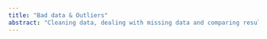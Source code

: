 ```yaml
---
title: "Bad data & Outliers"
abstract: "Cleaning data, dealing with missing data and comparing results for correlation and regression before vs. after removing an outlier from the data."
---
```

  
<style>
  .content {
    text-align: justify !important;
  }
  p {
    text-align: justify !important;
  }
  .quarto-body {
    text-align: justify !important;
  }
</style>
  